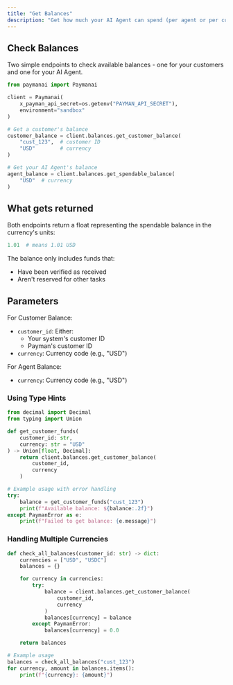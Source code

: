 ```yaml
---
title: "Get Balances"
description: "Get how much your AI Agent can spend (per agent or per customer)"
---
```


## Check Balances

Two simple endpoints to check available balances - one for your customers and one for your AI Agent.

```python
from paymanai import Paymanai

client = Paymanai(
    x_payman_api_secret=os.getenv("PAYMAN_API_SECRET"),
    environment="sandbox"
)

# Get a customer's balance
customer_balance = client.balances.get_customer_balance(
    "cust_123",  # customer ID
    "USD"        # currency
)

# Get your AI Agent's balance
agent_balance = client.balances.get_spendable_balance(
    "USD"  # currency
)
```

## What gets returned

Both endpoints return a float representing the spendable balance in the currency's units:

```python
1.01  # means 1.01 USD
```

The balance only includes funds that:

- Have been verified as received
- Aren't reserved for other tasks

## Parameters

For Customer Balance:

- `customer_id`: Either:
  - Your system's customer ID
  - Payman's customer ID
- `currency`: Currency code (e.g., "USD")

For Agent Balance:

- `currency`: Currency code (e.g., "USD")

### Using Type Hints

```python
from decimal import Decimal
from typing import Union

def get_customer_funds(
    customer_id: str,
    currency: str = "USD"
) -> Union[float, Decimal]:
    return client.balances.get_customer_balance(
        customer_id,
        currency
    )

# Example usage with error handling
try:
    balance = get_customer_funds("cust_123")
    print(f"Available balance: ${balance:.2f}")
except PaymanError as e:
    print(f"Failed to get balance: {e.message}")
```

### Handling Multiple Currencies

```python
def check_all_balances(customer_id: str) -> dict:
    currencies = ["USD", "USDC"]
    balances = {}

    for currency in currencies:
        try:
            balance = client.balances.get_customer_balance(
                customer_id,
                currency
            )
            balances[currency] = balance
        except PaymanError:
            balances[currency] = 0.0

    return balances

# Example usage
balances = check_all_balances("cust_123")
for currency, amount in balances.items():
    print(f"{currency}: {amount}")
```
